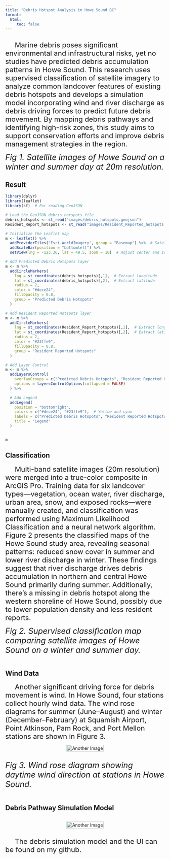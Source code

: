 ```yaml
---
title: "Debris Hotspot Analysis in Howe Sound BC"
format: 
  html:
     toc: false
---
```


## 
 <span style="font-size: 22px;"><span style="margin-right: 30px;"></span> Marine debris poses significant environmental and infrastructural risks, yet no studies have predicted debris accumulation patterns in Howe Sound. This research uses supervised classification of satellite imagery to analyze common landcover features of existing debris hotspots and develops a simulation model incorporating wind and river discharge as debris driving forces to predict future debris movement. By mapping debris pathways and identifying high-risk zones, this study aims to support conservation efforts and improve debris management strategies in the region.</span><br>
 
 
<!-- Container for the side-by-side slider -->
<div id="comparison-slider-1" style="width: 80%; max-width: 800px; margin: auto;"></div>

<!-- Load JuxtaposeJS for the sliding effect -->
<link rel="stylesheet" href="https://cdn.knightlab.com/libs/juxtapose/latest/css/juxtapose.css">
<script src="https://cdn.knightlab.com/libs/juxtapose/latest/js/juxtapose.js"></script>

<!-- Initialize the comparison slider -->
<script>
  new juxtapose.JXSlider('#comparison-slider-1', [
    {
      src: 'images/Winter_Unclassified.png',
      label: 'Winter'
    },
    {
      src: 'images/Summer_Unclassified.png',
      label: 'Summer'
    }
  ], {
    animate: true,
    showLabels: true,
    showCredits: false,
    startingPosition: "50%"
  });
</script>
[*Fig 1. Satellite images of Howe Sound on a winter and summer day at 20m resolution.*]{style="font-size: 25px;"}<br>

 

## Result
```r
library(dplyr)
library(leaflet)
library(sf)  # For reading GeoJSON

# Load the GeoJSON debris hotspots file
debris_hotspots <- st_read("images/debris_hotspots.geojson")
Resident_Report_hotspots <- st_read("images/Resident_Reported_hotspots.geojson")

# Initialize the Leaflet map
m <- leaflet() %>%
  addProviderTiles("Esri.WorldImagery", group = "Basemap") %>%  # Satellite imagery
  addScaleBar(position = "bottomleft") %>%
  setView(lng = -123.36, lat = 49.5, zoom = 10)  # Adjust center and zoom level

# Add Predicted Debris Hotspots layer
m <- m %>%
  addCircleMarkers(
    lng = st_coordinates(debris_hotspots)[,1],  # Extract longitude
    lat = st_coordinates(debris_hotspots)[,2],  # Extract latitude
    radius = 2,
    color = "#dece24",
    fillOpacity = 0.8,
    group = "Predicted Debris Hotspots"
  )

# Add Resident Reported Hotspots layer
m <- m %>%
  addCircleMarkers(
    lng = st_coordinates(Resident_Report_hotspots)[,1],  # Extract longitude
    lat = st_coordinates(Resident_Report_hotspots)[,2],  # Extract latitude
    radius = 2,
    color = "#23ffe9",
    fillOpacity = 0.8,
    group = "Resident Reported Hotspots"
  )

# Add Layer Control
m <- m %>%
  addLayersControl(
    overlayGroups = c("Predicted Debris Hotspots", "Resident Reported Hotspots"),
    options = layersControlOptions(collapsed = FALSE)
  ) %>%

  # Add Legend
  addLegend(
    position = "bottomright",
    colors = c("#dece24", "#23ffe9"),  # Yellow and cyan
    labels = c("Predicted Debris Hotspots", "Resident Reported Hotspots"),
    title = "Legend"
  )



```

```r
m
```


## Classification

 <span style="font-size: 22px;"><span style="margin-right: 30px;"></span> Multi-band satellite images (20m resolution) were merged into a true-color composite in ArcGIS Pro. Training data for six landcover types—vegetation, ocean water, river discharge, urban area, snow, and exposed rocks—were manually created, and classification was performed using Maximum Likelihood Classification and a neural network algorithm. Figure 2 presents the classified maps of the Howe Sound study area, revealing seasonal patterns: reduced snow cover in summer and lower river discharge in winter. These findings suggest that river discharge drives debris accumulation in northern and central Howe Sound primarily during summer. Additionally, there's a missing in debris hotspot along the western shoreline of Howe Sound, possibly due to lower population density and less resident reports. </span><br>


<!-- Container for the side-by-side slider -->
<div id="comparison-slider-2" style="width: 80%; max-width: 800px; margin: auto;"></div>

<!-- Load JuxtaposeJS for the sliding effect -->
<link rel="stylesheet" href="https://cdn.knightlab.com/libs/juxtapose/latest/css/juxtapose.css">
<script src="https://cdn.knightlab.com/libs/juxtapose/latest/js/juxtapose.js"></script>

<!-- Initialize the comparison slider -->
<script>
  new juxtapose.JXSlider('#comparison-slider-2', [
    {
      src: 'images/Winter_Classified.png',
      label: 'Winter'
    },
    {
      src: 'images/Summer_Classified.png',
      label: 'Summer'
    }
  ], {
    animate: true,
    showLabels: true,
    showCredits: false,
    startingPosition: "50%"
  });
</script>
[*Fig 2. Supervised classification map comparing satellite images of Howe Sound on a winter and summer day.*]{style="font-size: 25px;"}<br><br>

## Wind Data

 <span style="font-size: 22px;"><span style="margin-right: 30px;"></span> Another significant driving force for debris movement is wind. In Howe Sound, four stations collect hourly wind data. The wind rose diagrams for summer (June–August) and winter (December–February) at Squamish Airport, Point Atkinson, Pam Rock, and Port Mellon stations are shown in Figure 3.  </span><br>
<div style="display: flex; justify-content: center; gap: 0px;">
  <img src="images/Windrose_Plot.png" alt="Another Image" width="100%">
</div>

[*Fig 3. Wind rose diagram showing daytime wind direction at stations in Howe Sound.*]{style="font-size: 25px;"}<br><br>

## Debris Pathway Simulation Model
<div style="display: flex; justify-content: center; gap: 0px;">
  <img src="images/Debris_Simulation.gif" alt="Another Image" width="100%">
</div>

 <span style="font-size: 22px;"><span style="margin-right: 30px;"></span> The debris simulation model and the UI can be found on my github.  </span><br>

